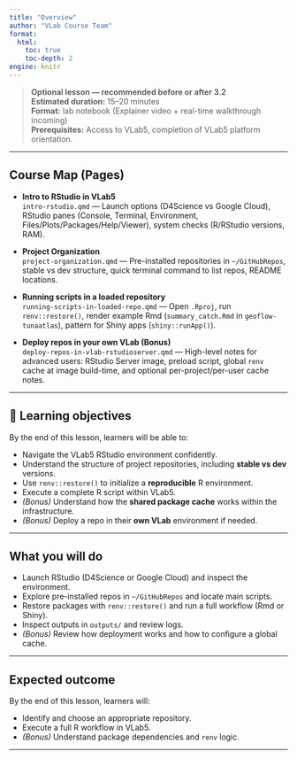 ```yaml
---
title: "Overview"
author: "VLab Course Team"
format:
  html:
    toc: true
    toc-depth: 2
engine: knitr
---
```


> **Optional lesson — recommended before or after 3.2**  
> **Estimated duration:** 15–20 minutes  
> **Format:** lab notebook (Explainer video + real-time walkthrough incoming)  
> **Prerequisites:** Access to VLab5, completion of VLab5 platform orientation.

---

## Course Map (Pages)

- **Intro to RStudio in VLab5**  
  `intro-rstudio.qmd` — Launch options (D4Science vs Google Cloud), RStudio panes (Console, Terminal, Environment, Files/Plots/Packages/Help/Viewer), system checks (R/RStudio versions, RAM).

- **Project Organization**  
  `project-organization.qmd` — Pre-installed repositories in `~/GitHubRepos`, stable vs dev structure, quick terminal command to list repos, README locations.

- **Running scripts in a loaded repository**  
  `running-scripts-in-loaded-repo.qmd` — Open `.Rproj`, run `renv::restore()`, render example Rmd (`summary_catch.Rmd` in `geoflow-tunaatlas`), pattern for Shiny apps (`shiny::runApp()`).

- **Deploy repos in your own VLab (Bonus)**  
  `deploy-repos-in-vlab-rstudioserver.qmd` — High-level notes for advanced users: RStudio Server image, preload script, global `renv` cache at image build-time, and optional per-project/per-user cache notes.

---

## 🎯 Learning objectives
By the end of this lesson, learners will be able to:

- Navigate the VLab5 RStudio environment confidently.
- Understand the structure of project repositories, including **stable vs dev** versions.
- Use `renv::restore()` to initialize a **reproducible** R environment.
- Execute a complete R script within VLab5.
- *(Bonus)* Understand how the **shared package cache** works within the infrastructure.
- *(Bonus)* Deploy a repo in their **own VLab** environment if needed.

---

## What you will do
- Launch RStudio (D4Science or Google Cloud) and inspect the environment.
- Explore pre-installed repos in `~/GitHubRepos` and locate main scripts.
- Restore packages with `renv::restore()` and run a full workflow (Rmd or Shiny).
- Inspect outputs in `outputs/` and review logs.
- *(Bonus)* Review how deployment works and how to configure a global cache.

---

## Expected outcome
By the end of this lesson, learners will:

- Identify and choose an appropriate repository.
- Execute a full R workflow in VLab5.
- *(Bonus)* Understand package dependencies and `renv` logic.

---